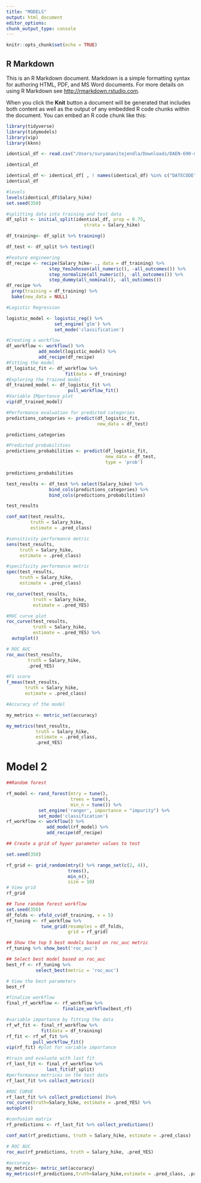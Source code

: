 ```yaml
---
title: "MODELS"
output: html_document
editor_options: 
chunk_output_type: console
---
```


```r
knitr::opts_chunk$set(echo = TRUE)
```

## R Markdown

This is an R Markdown document. Markdown is a simple formatting syntax for authoring HTML, PDF, and MS Word documents. For more details on using R Markdown see <http://rmarkdown.rstudio.com>.

When you click the **Knit** button a document will be generated that includes both content as well as the output of any embedded R code chunks within the document. You can embed an R code chunk like this:

```r

library(tidyverse)
library(tidymodels)
library(vip)
library(kknn)

identical_df <- read.csv("/Users/suryamanitejendla/Downloads/DAEN-690-main/identical123.csv",stringsAsFactors=T)

identical_df

```

```r
identical_df <- identical_df[ , ! names(identical_df) %in% c("DATECODE", "EMPLOYMENT","PP", "DATECODE1", "EMPLOYMENT1","PP1")]  
identical_df
```

```r
#levels
levels(identical_df$Salary_hike)
set.seed(350)

#splitting data into training and test data
df_split <- initial_split(identical_df, prop = 0.75, 
                             strata = Salary_hike)

df_training<- df_split %>% training()

df_test <- df_split %>% testing()

#Feature engineering
df_recipe <- recipe(Salary_hike~ ., data = df_training) %>% 
                step_YeoJohnson(all_numeric(), -all_outcomes()) %>% 
                step_normalize(all_numeric(), -all_outcomes()) %>% 
                step_dummy(all_nominal(), -all_outcomes())
df_recipe %>% 
  prep(training = df_training) %>% 
  bake(new_data = NULL)
```


```r
#Logistic Regression

logistic_model <- logistic_reg() %>% 
                  set_engine('glm') %>% 
                  set_mode('classification')

#Creating a workflow
df_workflow <- workflow() %>% 
            add_model(logistic_model) %>% 
            add_recipe(df_recipe)
#Fitting the model
df_logistic_fit <- df_workflow %>% 
                      fit(data = df_training)
#Exploring the trained model
df_trained_model <- df_logistic_fit %>% 
                       pull_workflow_fit()
#Variable IMportance plot
vip(df_trained_model)

```


```r
#Performance evaluation for predicted categories
predictions_categories <- predict(df_logistic_fit, 
                                  new_data = df_test)

predictions_categories

```


```r
#Predicted probabilities
predictions_probabilities <- predict(df_logistic_fit, 
                                     new_data = df_test, 
                                     type = 'prob')

predictions_probabilities

```


```r
test_results <- df_test %>% select(Salary_hike) %>% 
                bind_cols(predictions_categories) %>% 
                bind_cols(predictions_probabilities)

test_results

```



```r
conf_mat(test_results, 
         truth = Salary_hike, 
         estimate = .pred_class)
```



```r

#sensitivity performance metric
sens(test_results,
     truth = Salary_hike, 
     estimate = .pred_class)

```


```r
#specificity performance metric
spec(test_results,
     truth = Salary_hike, 
     estimate = .pred_class)
```

```r
roc_curve(test_results, 
          truth = Salary_hike,
          estimate = .pred_YES)
```

```r
#ROC curve plot
roc_curve(test_results, 
          truth = Salary_hike, 
          estimate = .pred_YES) %>% 
  autoplot()

```


```r

# ROC AUC
roc_auc(test_results,
        truth = Salary_hike, 
        .pred_YES)
```

```r
#F1 score
f_meas(test_results,
       truth = Salary_hike, 
       estimate = .pred_class)
```

```r
#Accuracy of the model

my_metrics <- metric_set(accuracy)

my_metrics(test_results, 
           truth = Salary_hike, 
           estimate = .pred_class,
           .pred_YES)

```

# Model 2

```r
##Random forest

rf_model <- rand_forest(mtry = tune(),
                        trees = tune(),
                        min_n = tune()) %>% 
            set_engine('ranger', importance = "impurity") %>% 
            set_mode('classification')
rf_workflow <- workflow() %>% 
               add_model(rf_model) %>% 
               add_recipe(df_recipe)
```

```r
## Create a grid of hyper parameter values to test

set.seed(350)

rf_grid <- grid_random(mtry() %>% range_set(c(2, 4)),
                       trees(),
                       min_n(),
                       size = 10)
# View grid
rf_grid
```

```r
## Tune random forest workflow
set.seed(350)
df_folds <- vfold_cv(df_training, v = 5)
rf_tuning <- rf_workflow %>% 
             tune_grid(resamples = df_folds,
                       grid = rf_grid)

## Show the top 5 best models based on roc_auc metric
rf_tuning %>% show_best('roc_auc')

```

```r
## Select best model based on roc_auc
best_rf <- rf_tuning %>% 
           select_best(metric = 'roc_auc')

# View the best parameters
best_rf
```

```r
#finalize workflow
final_rf_workflow <- rf_workflow %>% 
                     finalize_workflow(best_rf)

#variable importance by fitting the data
rf_wf_fit <- final_rf_workflow %>% 
             fit(data = df_training)
rf_fit <- rf_wf_fit %>% 
          pull_workflow_fit()
vip(rf_fit) #plot for variable importance

```

```r
#train and evaluate with last fit
rf_last_fit <- final_rf_workflow %>% 
               last_fit(df_split)
#performance metrices on the test data
rf_last_fit %>% collect_metrics()
```

```r
#ROC CURVE
rf_last_fit %>% collect_predictions( )%>%
roc_curve(truth=Salary_hike, estimate = .pred_YES) %>% 
autoplot()

```

```r
#confusion matrix
rf_predictions <- rf_last_fit %>% collect_predictions()

conf_mat(rf_predictions, truth = Salary_hike, estimate = .pred_class)
```

```r
# ROC AUC
roc_auc(rf_predictions, truth = Salary_hike, .pred_YES)
```

```r
#accuracy
my_metrics<- metric_set(accuracy)
my_metrics(rf_predictions,truth=Salary_hike,estimate = .pred_class, .pred_YES)

```





